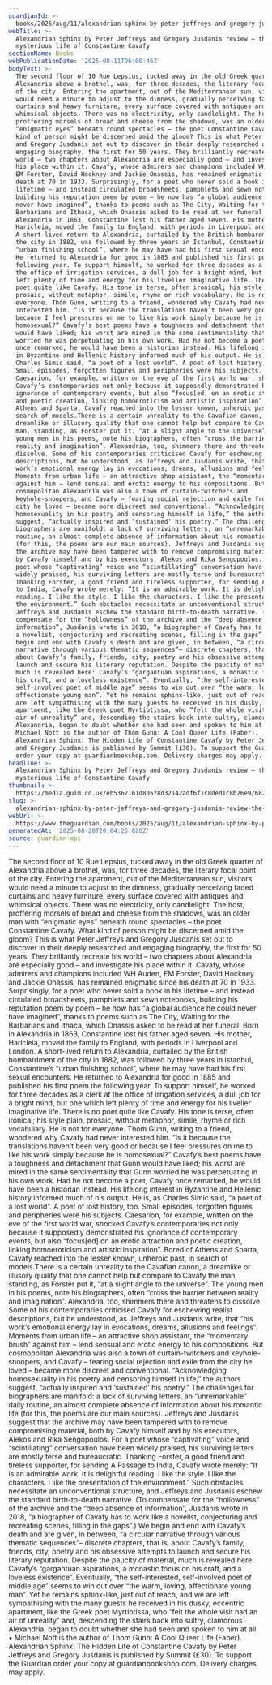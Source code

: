 ```yaml
---
guardianId: >-
  books/2025/aug/11/alexandrian-sphinx-by-peter-jeffreys-and-gregory-jusdanis-review
webTitle: >-
  Alexandrian Sphinx by Peter Jeffreys and Gregory Jusdanis review – the
  mysterious life of Constantine Cavafy
sectionName: Books
webPublicationDate: '2025-08-11T06:00:46Z'
bodyText: >-
  The second floor of 10 Rue Lepsius, tucked away in the old Greek quarter of
  Alexandria above a brothel, was, for three decades, the literary focal point
  of the city. Entering the apartment, out of the Mediterranean sun, visitors
  would need a minute to adjust to the dimness, gradually perceiving faded
  curtains and heavy furniture, every surface covered with antiques and
  whimsical objects. There was no electricity, only candlelight. The host,
  proffering morsels of bread and cheese from the shadows, was an older man with
  “enigmatic eyes” beneath round spectacles – the poet Constantine Cavafy. What
  kind of person might be discerned amid the gloom? This is what Peter Jeffreys
  and Gregory Jusdanis set out to discover in their deeply researched and
  engaging biography, the first for 50 years. They brilliantly recreate his
  world – two chapters about Alexandria are especially good – and investigate
  his place within it. Cavafy, whose admirers and champions included WH Auden,
  EM Forster, David Hockney and Jackie Onassis, has remained enigmatic since his
  death at 70 in 1933. Surprisingly, for a poet who never sold a book in his
  lifetime – and instead circulated broadsheets, pamphlets and sewn notebooks,
  building his reputation poem by poem – he now has “a global audience he could
  never have imagined”, thanks to poems such as The City, Waiting for the
  Barbarians and Ithaca, which Onassis asked to be read at her funeral. Born in
  Alexandria in 1863, Constantine lost his father aged seven. His mother,
  Haricleia, moved the family to England, with periods in Liverpool and London.
  A short-lived return to Alexandria, curtailed by the British bombardment of
  the city in 1882, was followed by three years in Istanbul, Constantine’s
  “urban finishing school”, where he may have had his first sexual encounters.
  He returned to Alexandria for good in 1885 and published his first poem the
  following year. To support himself, he worked for three decades as a clerk at
  the office of irrigation services, a dull job for a bright mind, but one which
  left plenty of time and energy for his livelier imaginative life. There is no
  poet quite like Cavafy. His tone is terse, often ironical; his style plain,
  prosaic, without metaphor, simile, rhyme or rich vocabulary. He is not for
  everyone. Thom Gunn, writing to a friend, wondered why Cavafy had never
  interested him. “Is it because the translations haven’t been very good or
  because I feel pressures on me to like his work simply because he is
  homosexual?” Cavafy’s best poems have a toughness and detachment that Gunn
  would have liked; his worst are mired in the same sentimentality that Gunn
  worried he was perpetuating in his own work. Had he not become a poet, Cavafy
  once remarked, he would have been a historian instead. His lifelong interest
  in Byzantine and Hellenic history informed much of his output. He is, as
  Charles Simic said, “a poet of a lost world”. A poet of lost history, too.
  Small episodes, forgotten figures and peripheries were his subjects.
  Caesarion, for example, written on the eve of the first world war, shocked
  Cavafy’s contemporaries not only because it supposedly demonstrated his
  ignorance of contemporary events, but also “focus[ed] on an erotic attraction
  and poetic creation, linking homoeroticism and artistic inspiration”. Bored of
  Athens and Sparta, Cavafy reached into the lesser known, unheroic past, in
  search of models.There is a certain unreality to the Cavafian canon, a
  dreamlike or illusory quality that one cannot help but compare to Cavafy the
  man, standing, as Forster put it, “at a slight angle to the universe”. The
  young men in his poems, note his biographers, often “cross the barrier between
  reality and imagination”. Alexandria, too, shimmers there and threatens to
  dissolve. Some of his contemporaries criticised Cavafy for eschewing realist
  descriptions, but he understood, as Jeffreys and Jusdanis write, that “his
  work’s emotional energy lay in evocations, dreams, allusions and feelings”.
  Moments from urban life – an attractive shop assistant, the “momentary brush”
  against him – lend sensual and erotic energy to his compositions. But
  cosmopolitan Alexandria was also a town of curtain-twitchers and
  keyhole-snoopers, and Cavafy – fearing social rejection and exile from the
  city he loved – became more discreet and conventional. “Acknowledging
  homosexuality in his poetry and censoring himself in life,” the authors
  suggest, “actually inspired and ‘sustained’ his poetry.” The challenges for
  biographers are manifold: a lack of surviving letters, an “unremarkable” daily
  routine, an almost complete absence of information about his romantic life
  (for this, the poems are our main sources). Jeffreys and Jusdanis suggest that
  the archive may have been tampered with to remove compromising material, both
  by Cavafy himself and by his executors, Alekos and Rika Sengopoulos. For a
  poet whose “captivating” voice and “scintillating” conversation have been
  widely praised, his surviving letters are mostly terse and bureaucratic.
  Thanking Forster, a good friend and tireless supporter, for sending A Passage
  to India, Cavafy wrote merely: “It is an admirable work. It is delightful
  reading. I like the style. I like the characters. I like the presentation of
  the environment.” Such obstacles necessitate an unconventional structure, and
  Jeffreys and Jusdanis eschew the standard birth-to-death narrative. (To
  compensate for the “hollowness” of the archive and the “deep absence of
  information”, Jusdanis wrote in 2018, “a biographer of Cavafy has to work like
  a novelist, conjecturing and recreating scenes, filling in the gaps”.) We
  begin and end with Cavafy’s death and are given, in between, “a circular
  narrative through various thematic sequences”– discrete chapters, that is,
  about Cavafy’s family, friends, city, poetry and his obsessive attempts to
  launch and secure his literary reputation. Despite the paucity of material,
  much is revealed here: Cavafy’s “gargantuan aspirations, a monastic focus on
  his craft, and a loveless existence”. Eventually, “the self-interested,
  self-involved poet of middle age” seems to win out over “the warm, loving,
  affectionate young man”. Yet he remains sphinx-like, just out of reach, and we
  are left sympathising with the many guests he received in his dusky, eccentric
  apartment, like the Greek poet Myrtiotissa, who “felt the whole visit had an
  air of unreality” and, descending the stairs back into sultry, clamorous
  Alexandria, began to doubt whether she had seen and spoken to him at all. •
  Michael Nott is the author of Thom Gunn: A Cool Queer Life (Faber).
  Alexandrian Sphinx: The Hidden Life of Constantine Cavafy by Peter Jeffreys
  and Gregory Jusdanis is published by Summit (£30). To support the Guardian
  order your copy at guardianbookshop.com. Delivery charges may apply.
headline: >-
  Alexandrian Sphinx by Peter Jeffreys and Gregory Jusdanis review – the
  mysterious life of Constantine Cavafy
thumbnail: >-
  https://media.guim.co.uk/eb5367161d80578d32142adf6f1c8ded1c8b26e9/682_864_1949_1558/500.jpg
slug: >-
  alexandrian-sphinx-by-peter-jeffreys-and-gregory-jusdanis-review-the-mysterious-life-of-constantine-cavafy
webUrl: >-
  https://www.theguardian.com/books/2025/aug/11/alexandrian-sphinx-by-peter-jeffreys-and-gregory-jusdanis-review
generatedAt: '2025-08-28T20:04:25.826Z'
source: guardian-api
---
```

The second floor of 10 Rue Lepsius, tucked away in the old Greek quarter of Alexandria above a brothel, was, for three decades, the literary focal point of the city. Entering the apartment, out of the Mediterranean sun, visitors would need a minute to adjust to the dimness, gradually perceiving faded curtains and heavy furniture, every surface covered with antiques and whimsical objects. There was no electricity, only candlelight. The host, proffering morsels of bread and cheese from the shadows, was an older man with “enigmatic eyes” beneath round spectacles – the poet Constantine Cavafy. What kind of person might be discerned amid the gloom? This is what Peter Jeffreys and Gregory Jusdanis set out to discover in their deeply researched and engaging biography, the first for 50 years. They brilliantly recreate his world – two chapters about Alexandria are especially good – and investigate his place within it. Cavafy, whose admirers and champions included WH Auden, EM Forster, David Hockney and Jackie Onassis, has remained enigmatic since his death at 70 in 1933. Surprisingly, for a poet who never sold a book in his lifetime – and instead circulated broadsheets, pamphlets and sewn notebooks, building his reputation poem by poem – he now has “a global audience he could never have imagined”, thanks to poems such as The City, Waiting for the Barbarians and Ithaca, which Onassis asked to be read at her funeral. Born in Alexandria in 1863, Constantine lost his father aged seven. His mother, Haricleia, moved the family to England, with periods in Liverpool and London. A short-lived return to Alexandria, curtailed by the British bombardment of the city in 1882, was followed by three years in Istanbul, Constantine’s “urban finishing school”, where he may have had his first sexual encounters. He returned to Alexandria for good in 1885 and published his first poem the following year. To support himself, he worked for three decades as a clerk at the office of irrigation services, a dull job for a bright mind, but one which left plenty of time and energy for his livelier imaginative life. There is no poet quite like Cavafy. His tone is terse, often ironical; his style plain, prosaic, without metaphor, simile, rhyme or rich vocabulary. He is not for everyone. Thom Gunn, writing to a friend, wondered why Cavafy had never interested him. “Is it because the translations haven’t been very good or because I feel pressures on me to like his work simply because he is homosexual?” Cavafy’s best poems have a toughness and detachment that Gunn would have liked; his worst are mired in the same sentimentality that Gunn worried he was perpetuating in his own work. Had he not become a poet, Cavafy once remarked, he would have been a historian instead. His lifelong interest in Byzantine and Hellenic history informed much of his output. He is, as Charles Simic said, “a poet of a lost world”. A poet of lost history, too. Small episodes, forgotten figures and peripheries were his subjects. Caesarion, for example, written on the eve of the first world war, shocked Cavafy’s contemporaries not only because it supposedly demonstrated his ignorance of contemporary events, but also “focus[ed] on an erotic attraction and poetic creation, linking homoeroticism and artistic inspiration”. Bored of Athens and Sparta, Cavafy reached into the lesser known, unheroic past, in search of models.There is a certain unreality to the Cavafian canon, a dreamlike or illusory quality that one cannot help but compare to Cavafy the man, standing, as Forster put it, “at a slight angle to the universe”. The young men in his poems, note his biographers, often “cross the barrier between reality and imagination”. Alexandria, too, shimmers there and threatens to dissolve. Some of his contemporaries criticised Cavafy for eschewing realist descriptions, but he understood, as Jeffreys and Jusdanis write, that “his work’s emotional energy lay in evocations, dreams, allusions and feelings”. Moments from urban life – an attractive shop assistant, the “momentary brush” against him – lend sensual and erotic energy to his compositions. But cosmopolitan Alexandria was also a town of curtain-twitchers and keyhole-snoopers, and Cavafy – fearing social rejection and exile from the city he loved – became more discreet and conventional. “Acknowledging homosexuality in his poetry and censoring himself in life,” the authors suggest, “actually inspired and ‘sustained’ his poetry.” The challenges for biographers are manifold: a lack of surviving letters, an “unremarkable” daily routine, an almost complete absence of information about his romantic life (for this, the poems are our main sources). Jeffreys and Jusdanis suggest that the archive may have been tampered with to remove compromising material, both by Cavafy himself and by his executors, Alekos and Rika Sengopoulos. For a poet whose “captivating” voice and “scintillating” conversation have been widely praised, his surviving letters are mostly terse and bureaucratic. Thanking Forster, a good friend and tireless supporter, for sending A Passage to India, Cavafy wrote merely: “It is an admirable work. It is delightful reading. I like the style. I like the characters. I like the presentation of the environment.” Such obstacles necessitate an unconventional structure, and Jeffreys and Jusdanis eschew the standard birth-to-death narrative. (To compensate for the “hollowness” of the archive and the “deep absence of information”, Jusdanis wrote in 2018, “a biographer of Cavafy has to work like a novelist, conjecturing and recreating scenes, filling in the gaps”.) We begin and end with Cavafy’s death and are given, in between, “a circular narrative through various thematic sequences”– discrete chapters, that is, about Cavafy’s family, friends, city, poetry and his obsessive attempts to launch and secure his literary reputation. Despite the paucity of material, much is revealed here: Cavafy’s “gargantuan aspirations, a monastic focus on his craft, and a loveless existence”. Eventually, “the self-interested, self-involved poet of middle age” seems to win out over “the warm, loving, affectionate young man”. Yet he remains sphinx-like, just out of reach, and we are left sympathising with the many guests he received in his dusky, eccentric apartment, like the Greek poet Myrtiotissa, who “felt the whole visit had an air of unreality” and, descending the stairs back into sultry, clamorous Alexandria, began to doubt whether she had seen and spoken to him at all. • Michael Nott is the author of Thom Gunn: A Cool Queer Life (Faber). Alexandrian Sphinx: The Hidden Life of Constantine Cavafy by Peter Jeffreys and Gregory Jusdanis is published by Summit (£30). To support the Guardian order your copy at guardianbookshop.com. Delivery charges may apply.
